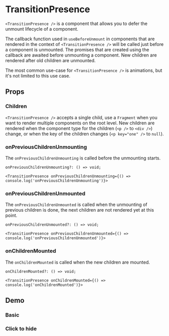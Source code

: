 
<Meta title="components/TransitionPresence" of={stories} />

# TransitionPresence

`<TransitionPresence />` is a component that allows you to defer the unmount lifecycle of a
component.

The callback function used in `useBeforeUnmount` in components that are rendered in the context of
`<TransitionPresence />` will be called just before a component is unmounted. The promises that are
created using the callback are awaited before unmounting a component. New children are rendered
after old children are unmounted.

The most common use-case for `<TransitionPresence />` is animations, but it's not limited to this
use case.

## Props

### Children

`<TransitionPresence />` accepts a single child, use a `Fragment` when you want to render multiple
components on the root level. New children are rendered when the component type for the children
(`<p />` to `<div />`) change, or when the key of the children changes (`<p key="one" />` to
`null`).

### onPreviousChildrenUnmounting

The `onPreviousChildrenUnmounting` is called before the unmounting starts.

```tsx
onPreviousChildrenUnmounting?: () => void;

<TransitionPresence onPreviousChildrenUnmounting={() => console.log('onPreviousChildrenUnmounting')}>
```

### onPreviousChildrenUnmounted

The `onPreviousChildrenUnmounted` is called when the unmounting of previous children is done, the
next children are not rendered yet at this point.

```tsx
onPreviousChildrenUnmounted?: () => void;

<TransitionPresence onPreviousChildrenUnmounted={() => console.log('onPreviousChildrenUnmounted')}>
```

### onChildrenMounted

The `onChildrenMounted` is called when the new children are mounted.

```tsx
onChildrenMounted?: () => void;

<TransitionPresence onChildrenMounted={() => console.log('onChildrenMounted')}>
```

## Demo

### Basic

<Canvas of={stories.Demo} />

### Click to hide

<Canvas of={stories.DemoClickToHide} />
